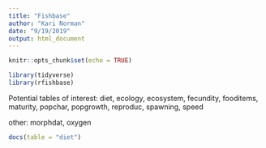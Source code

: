 ```yaml
---
title: "Fishbase"
author: "Kari Norman"
date: "9/19/2019"
output: html_document
---
```


```r
knitr::opts_chunk$set(echo = TRUE)
```

```r
library(tidyverse)
library(rfishbase)

```

Potential tables of interest: diet, ecology, ecosystem, fecundity, fooditems, maturity, popchar, popgrowth, reproduc, spawning, speed

other: morphdat, oxygen

```r
docs(table = "diet")
```

